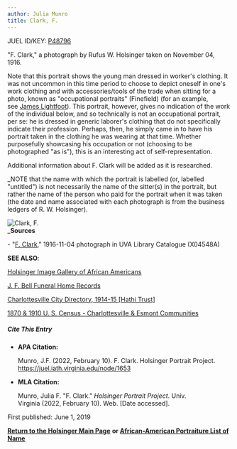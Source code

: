 ```yaml
---
author: Julia Munro
title: Clark, F.
---
```

JUEL ID/KEY: [P48796](http://juel.iath.virginia.edu/public_person?person=48796 "P48796")

"F. Clark," a photograph by Rufus W. Holsinger taken on November 04, 1916. 

Note that this portrait shows the young man dressed in worker's clothing. It was not uncommon in this time period to choose to depict oneself in one's work clothing and with accessories/tools of the trade when sitting for a photo, known as "occupational portraits" (Finefield) (for an example, see [James Lightfoot](http://juel.iath.virginia.edu/node/1206 "Lightfoot, James")). This portrait, however, gives no indication of the work of the individual below, and so technically is not an occupational portrait, per se: he is dressed in generic laborer's clothing that do not specifically indicate their profession. Perhaps, then, he simply came in to have his portrait taken in the clothing he was wearing at that time. Whether purposefully showcasing his occupation or not (choosing to be photographed "as is"), this is an interesting act of self-representation. 

Additional information about F. Clark will be added as it is researched.

_NOTE that the name with which the portrait is labelled (or, labelled "untitled") is not necessarily the name of the sitter(s) in the portrait, but rather the name of the person who paid for the portrait when it was taken (the date and name associated with each photograph is from the business ledgers of R. W. Holsinger).  
  
![Clark, F.](https://iiif.lib.virginia.edu/iiif/uva-lib:1044725/full/778,561/0/default.jpg "Clark, F.")  
_**Sources**

\- "[F. Clark](https://search.lib.virginia.edu/catalog/uva-lib:1044725#?c=0&m=0&s=0&cv=0&xywh=0%2C-66%2C3988%2C2957 "F. Clark")," 1916-11-04 photograph in UVA Library Catalogue (X04548A) 

**SEE ALSO**:

[Holsinger Image Gallery of African Americans](http://rwholsingerphotos.org/images.php "Holsinger Image Gallery of African Americans")

[J. F. Bell Funeral Home Records](http://www2.vcdh.virginia.edu/afam/raceandplace/perl_scripts/funeral_search.html "J. F. Bell Funeral Home Database")

[Charlottesville City Directory, 1914-15 \[Hathi Trust\]](https://catalog.hathitrust.org/Record/101954103 "Charlottesville City Directory, 1914-15") 

[1870 & 1910 U. S. Census - Charlottesville & Esmont Communities](http://www2.vcdh.virginia.edu/afam/raceandplace/census/search_both.html "1870 & 1910 U. S. Census: Charlottesville and Esmont Communities")

##### **Cite This Entry**

*   **APA Citation:**
    
    Munro, J.F. (2022, February 10). F. Clark. Holsinger Portrait Project. https://juel.iath.virginia.edu/node/1653
    
*   **MLA Citation:**
    
    Munro, Julia F. "F. Clark." _Holsinger Portrait Project_. Univ. Virginia (2022, February 10). Web. \[Date accessed\].
    

  
First published: June 1, 2019    

[**Return to the Holsinger Main Page**](http://juel.iath.virginia.edu/node/980) **or [African-American Portraiture List of Name](http://juel.iath.virginia.edu/node/996)**